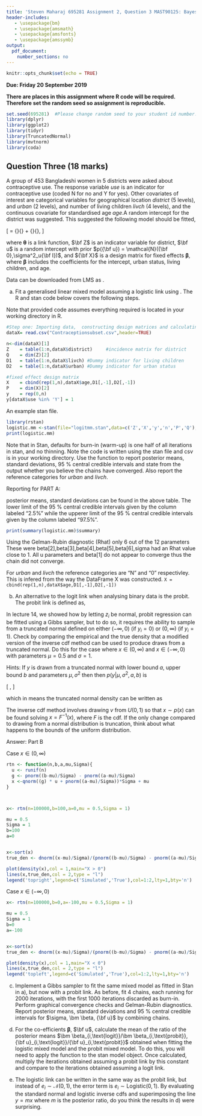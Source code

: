 ```yaml
---
title: 'Steven Maharaj 695281 Assignment 2, Question 3 MAST90125: Bayesian Statistical Learning'
header-includes:
   - \usepackage{bm}
   - \usepackage{amsmath}
   - \usepackage{amsfonts}
   - \usepackage{amssymb}
output: 
  pdf_document:
    number_sections: no
---
```


```r
knitr::opts_chunk$set(echo = TRUE)
```

**Due: Friday 20 September 2019**  
\vspace{5 mm}

**There are places in this assignment where R code will be required. Therefore set the random seed so assignment is reproducible.**

```r
set.seed(695281)  #Please change random seed to your student id number.
library(dplyr)
library(ggplot2)
library(tidyr)
library(TruncatedNormal)
library(mvtnorm)
library(coda)
```

## Question Three (18 marks)

A group of 453 Bangladeshi women in 5 districts were asked about contraceptive use. The response variable *use* is an indicator for contraceptive use (coded N for no and Y for yes). Other covariates of interest are categorical variables for geographical location *district* (5 levels), and *urban* (2 levels), and number of living children *livch* (4 levels), and the continuous covariate for standardised age *age*.A random intercept for the district was suggested. This suggested the following model should be fitted,

\[ \bm \theta = {\bf Z}{\bf u} + {\bf X}{\bm \beta},  \]

where $\bm \theta$ is a link function, $\bf Z$ is an indicator variable for district, $\bf u$ is a random intercept with prior $p({\bf u}) = \mathcal{N}({\bf 0},\sigma^2_u{\bf I})$, and ${\bf X}$ is a design matrix for fixed effects $\bm \beta$, where $\bm \beta$ includes the coefficients for the intercept, urban status, living children, and age. 

Data can be downloaded from LMS as \texttt{Contraceptionsubset.csv}.

a) Fit a generalised linear mixed model assuming a logistic link using \texttt{Stan}. The R and stan code below covers the following steps.

\begin{itemize}
\item Importing the data.
\item Constructing design matrices.
\item Provides code to go into the stan file.
\item Running stan in R. This assumes your stan file is called *logitmm.stan*, and that you will run the sampler for 2000 iterations and 4 chains.
\end{itemize}

Note that provided code assumes everything required is located in your working directory in R.

```r
#Step one: Importing data,  constructing design matrices and calculating matrix dimensions.
dataX= read.csv("Contraceptionsubset.csv",header=TRUE)

n<-dim(dataX)[1]
Z    = table(1:n,dataX$district)     #incidence matrix for district
Q    = dim(Z)[2]
D1   = table(1:n,dataX$livch) #Dummy indicator for living children
D2   = table(1:n,dataX$urban) #Dummy indicator for urban status

#fixed effect design matrix 
X    = cbind(rep(1,n),dataX$age,D1[,-1],D2[,-1])
P    = dim(X)[2]
y    = rep(0,n)
y[dataX$use %in% 'Y'] = 1
```


An example stan file.
\begin{footnotesize}
\begin{verbatim}
//
// This Stan program defines a logistic mixed model
//
// Learn more about model development with Stan at:
//
//    http://mc-stan.org/users/interfaces/rstan.html
//    https://github.com/stan-dev/rstan/wiki/RStan-Getting-Started
//

data {
  int<lower=0> n;   //number of observations
  int<lower=0> Q;   //number of random effect levels
  int<lower=0> P;   //number of fixed effect levels
  int y[n];      //response vector
  matrix[n,Q] Z;     //indicator matrix for random effect levels
  matrix[n,P] X;     //design matrix for fixed effects
}

// The parameters accepted by the model. 
// accepts three sets of parameters 'beta', 'u' and 'sigma'.
parameters {
  vector[P] beta; //vector of fixed effects of length P.
  vector[Q] u; //vector of random effects of length Q.
  real<lower=0> sigma; //random effect standard deviation
}


// The model to be estimated. We model the output
// 'y' to be bernoulli with logit link function, 
// and assume a i.i.d. normal prior for u.
model {
  u ~ normal(0,sigma);                //prior for random effects.
  y ~ bernoulli_logit(X*beta+ Z*u);  //likelihood
  
}
\end{verbatim}
\end{footnotesize}

```r
library(rstan)
logistic.mm <-stan(file="logitmm.stan",data=c('Z','X','y','n','P','Q'),iter=2000,chains=4)
print(logistic.mm)
```


Note that in Stan, defaults for burn-in (warm-up) is one half of all iterations in stan, and no thinning. Note the code is written using the stan file and csv is in your working directory. Use the \texttt{print} function to report posterior means, standard deviations, 95 \% central credible intervals and state from the output whether you believe the chains have converged. Also report the reference categories for  *urban* and *livch*.


Reporting for PART A:


posterior means, standard deviations can be found in the above table. The lower limit of the 95 \% central credible intervals given by the column labeled "2.5\%" while the  upperer limit of the 95 \% central credible intervals given by the column labeled "97.5\%". 
```r
print(summary(logistic.mm)$summary)
```

Using the Gelman-Rubin diagnostic (Rhat) only 6 out of the 12 parameters These were beta[2],beta[3],beta[4],beta[5],beta[6],sigma had an Rhat value close to 1. All u parameters and beta[1] do not appear to converge thus the chain did not converge.

For *urban* and *livch* the reference categories are "N" and "0" respectivley. This is infered from the way the DataFrame X was constructed. 
`` X = cbind(rep(1,n),dataX$age,D1[,-1],D2[,-1])``



b) An alternative to the logit link when analysing binary data is the probit. The probit link is defined as,

\begin{eqnarray}
y_i &=& \begin{cases} 1 & \text{if $z_i \geq 0$}\\ 
0 & \text{if $z_i < 0$}\\ 
\end{cases} \nonumber \\
z_i &=& {\bf x}_i'\bm \beta + \epsilon_i, \quad \epsilon \sim \mathcal{N}(0,1). \nonumber 
\end{eqnarray}

In lecture 14, we showed how by letting $z_i$ be normal, probit regression can be fitted using a Gibbs sampler, but to do so, it requires the ability to sample from a truncated normal defined on either $(-\infty,0)$ (if $y_i = 0$) or $(0,\infty)$ (if $y_i = 1$). Check by comparing the empirical and the true density that a modified version of the inverse cdf method can be used to produce draws from a truncated normal. Do this for the case where $x \in (0,\infty)$ and $x \in (-\infty,0)$ with parameters $\mu=0.5$ and $\sigma=1$.

Hints: If $y$ is drawn from a truncated normal with lower bound $a$, upper bound $b$ and parameters $\mu, \sigma^2$ then then $p(y|\mu,\sigma^2,a,b)$ is 

\[ \frac{\frac{1}{\sqrt{2\pi\sigma^2}}e^{-(y-\mu)^2/2}}{\int_{-\infty}^b \frac{1}{\sqrt{2\pi\sigma^2}}e^{-(y-\mu)^2/2} dy - \int_{-\infty}^a \frac{1}{\sqrt{2\pi\sigma^2}}e^{-(y-\mu)^2/2} dy}, \]

which in \texttt{R} means the truncated normal density can be written as 

\begin{footnotesize}
\begin{verbatim}
dnorm(x,mean=mu,sd=sigma)/(pnorm(b,mean=mu,sd=sigma)-pnorm(a,mean=mu,sd=sigma))
\end{verbatim}
\end{footnotesize}

The inverse cdf method involves drawing $v$ from $U(0,1)$ so that $x \sim p(x)$ can be found solving $x=F^{-1}(x)$, where $F$ is the cdf. If the only change compared to drawing from a normal distribution is truncation, think about what happens to the bounds of the uniform distribution. 


Answer:
Part B

Case $x \in (0,\infty)$
```r
rtn <- function(n,b,a,mu,Sigma){
  u <- runif(n)
  g <- pnorm((b-mu)/Sigma) - pnorm((a-mu)/Sigma)
  x <-qnorm((g) * u + pnorm((a-mu)/Sigma))*Sigma + mu 
}



x<- rtn(n=100000,b=100,a=0,mu = 0.5,Sigma = 1)

mu = 0.5
Sigma = 1
b=100
a=0


x<-sort(x)
true_den <- dnorm((x-mu)/Sigma)/(pnorm((b-mu)/Sigma) - pnorm((a-mu)/Sigma))

plot(density(x),col = 1,main="X > 0")
lines(x,true_den,col = 2,type = "l")
legend('topright',legend=c('Simulated','True'),col=1:2,lty=1,bty='n')

```



Case $x \in (-\infty,0)$
```r
x<- rtn(n=100000,b=0,a=-100,mu = 0.5,Sigma = 1)

mu = 0.5
Sigma = 1
b=0
a=-100


x<-sort(x)
true_den <- dnorm((x-mu)/Sigma)/(pnorm((b-mu)/Sigma) - pnorm((a-mu)/Sigma))

plot(density(x),col = 1,main="X < 0")
lines(x,true_den,col = 2,type = "l")
legend('topleft',legend=c('Simulated','True'),col=1:2,lty=1,bty='n')
```


c) Implement a Gibbs sampler to fit the same mixed model as fitted in Stan in a), but now with a probit link. As before, fit 4 chains, each running for 2000 iterations, with the first 1000 iterations discarded as burn-in. Perform graphical convergence checks and Gelman-Rubin diagnostics. Report posterior means, standard deviations and 95 \% central credible intervals for $\sigma, \bm \beta, {\bf u}$ by combining chains. 

d) For the co-efficients $\bm \beta$, $\bf u$, calculate the mean of the ratio of the posterior means $\bm \beta_{i,\text{logit}}/\bm \beta_{i,\text{probit}}, {\bf u}_{i,\text{logit}}/{\bf u}_{i,\text{probit}}$ obtained when fitting the logistic mixed model and the probit mixed model. To do this, you will need to apply the \texttt{extract} function to the stan model object. Once calculated, multiply the iterations obtained assuming a probit link by this constant and compare to the iterations obtained assuming a logit link.   

e) The logistic link can be written in the same way as the probit link, but instead of $e_i\sim \mathcal{N}(0,1)$, the error term is $e_i \sim \text{Logistic}(0,1)$. By evaluating the standard normal and logistic inverse cdfs and superimposing the line $y = mx$ where $m$ is the posterior ratio, do you think the results in d) were surprising.



